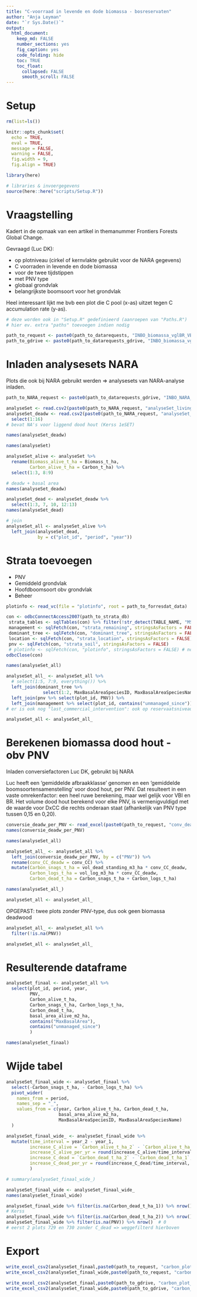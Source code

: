 ```yaml
---
title: "C-voorraad in levende en dode biomassa - bosreservaten"
author: "Anja Leyman"
date: "`r Sys.Date()`"
output: 
  html_document:
    keep_md: FALSE
    number_sections: yes
    fig_caption: yes
    code_folding: hide
    toc: TRUE
    toc_float:
      collapsed: FALSE
      smooth_scroll: FALSE
---
```


# Setup

```r
rm(list=ls())
```

```r
knitr::opts_chunk$set(
  echo = TRUE,
  eval = TRUE,
  message = FALSE,
  warning = FALSE, 
  fig.width = 9,
  fig.align = TRUE)

library(here)

# libraries & invoergegevens
source(here::here("scripts/Setup.R"))

```


# Vraagstelling

Kadert in de opmaak van een artikel in themanummer Frontiers Forests Global Change.

Gevraagd (Luc DK):

- op plotniveau (cirkel of kernvlakte gebruikt voor de NARA gegevens)   
- C voorraden in levende en dode biomassa
- voor de twee tijdstippen
- met PNV type 
- globaal grondvlak
- belangrijkste boomsoort voor het grondvlak

Heel interessant lijkt me bvb een plot die C pool (x-as) uitzet tegen C accumulation rate (y-as).



```r
# deze worden ook in "Setup.R" gedefinieerd (aanroepen van "Paths.R")
# hier ev. extra "paths" toevoegen indien nodig 

path_to_request <- paste0(path_to_datarequests, "INBO_biomassa_vglBR_VBI/")
path_to_gdrive <- paste0(path_to_datarequests_gdrive, "INBO_biomassa_vglBR_VBI/")

```


# Inladen analysesets NARA

Plots die ook bij NARA gebruikt werden => analysesets van NARA-analyse inladen.

```r
path_to_NARA_request <- paste0(path_to_datarequests_gdrive, "INBO_NARA_biomassa/")

analyseSet <- read.csv2(paste0(path_to_NARA_request, "analyseSet_living_C.csv"))
analyseSet_deadw <- read.csv2(paste0(path_to_NARA_request, "analyseSet_deadw_vol.csv")) %>% 
  select(1:16)
# bevat NA's voor liggend dood hout (Kerss 1eSET)

names(analyseSet_deadw)
```


```r
names(analyseSet)

analyseSet_alive <- analyseSet %>% 
  rename(Biomass_alive_t_ha = Biomass_t_ha,
         Carbon_alive_t_ha = Carbon_t_ha) %>% 
  select(1:3, 8:9)

# deadw + basal area
names(analyseSet_deadw)

analyseSet_dead <- analyseSet_deadw %>% 
  select(1:3, 7, 10, 12:13)
names(analyseSet_dead)

# join
analyseSet_all <- analyseSet_alive %>% 
  left_join(analyseSet_dead,
            by = c("plot_id", "period", "year"))
```


# Strata toevoegen

- PNV 
- Gemiddeld grondvlak  
- Hoofdboomsoort obv grondvlak  
- Beheer  


```r
plotinfo <- read_vc(file = "plotinfo", root = path_to_forresdat_data)

con <- odbcConnectAccess2007(path_to_strata_db)
 strata_tables <- sqlTables(con) %>% filter(!str_detect(TABLE_NAME, "MSys"))
 management <- sqlFetch(con, "strata_remaining", stringsAsFactors = FALSE)
 dominant_tree <- sqlFetch(con, "dominant_tree", stringsAsFactors = FALSE) 
 location <- sqlFetch(con, "strata_location", stringsAsFactors = FALSE)
 pnv <- sqlFetch(con, "strata_soil", stringsAsFactors = FALSE)
 # plotinfo <- sqlFetch(con, "plotinfo", stringsAsFactors = FALSE) # nog niet geupdate
odbcClose(con)

```

```r
names(analyseSet_all)

analyseSet_all_ <- analyseSet_all %>% 
  # select(1:5, 7:9, everything()) %>% 
  left_join(dominant_tree %>% 
              select(1:2, MaxBasalAreaSpeciesID, MaxBasalAreaSpeciesName)) %>% 
  left_join(pnv %>% select(plot_id, PNV)) %>% 
  left_join(management %>% select(plot_id, contains("unmanaged_since")))  # op plot - en reservaatsniveau
# er is ook nog "last_commercial_intervention": ook op reservaatsniveau

analyseSet_all <- analyseSet_all_
```

# Berekenen biomassa dood hout - obv PNV

Inladen conversiefactoren Luc DK, gebruikt bij NARA

Luc heeft een 'gemiddelde afbraakklasse' genomen en een 'gemiddelde boomsoortensamenstelling' voor dood hout, per PNV.
Dat resulteert in een vaste omrekenfactor: een heel ruwe berekening, maar wel gelijk voor VBI en BR. 
Het volume dood hout berekend voor elke PNV, is vermenigvuldigd met de waarde voor DxCC die rechts onderaan staat (afhankelijk van PNV type tussen 0,15 en 0,20).


```r
conversie_deadw_per_PNV <- read_excel(paste0(path_to_request, "conv_deadw_biomass.xlsx"))
names(conversie_deadw_per_PNV)
```


```r
names(analyseSet_all)

analyseSet_all_ <- analyseSet_all %>% 
  left_join(conversie_deadw_per_PNV, by = c("PNV")) %>% 
  rename(conv_CC_deadw = conv_CC) %>% 
  mutate(Carbon_snags_t_ha = vol_dead_standing_m3_ha * conv_CC_deadw,  # ? of vol_bole_dead_m3_ha
         Carbon_logs_t_ha = vol_log_m3_ha * conv_CC_deadw,
         Carbon_dead_t_ha = Carbon_snags_t_ha + Carbon_logs_t_ha) 

names(analyseSet_all_)

analyseSet_all <- analyseSet_all_
```

OPGEPAST: twee plots zonder PNV-type, dus ook geen biomassa deadwood

```r
analyseSet_all_ <- analyseSet_all %>% 
  filter(!is.na(PNV))

analyseSet_all <- analyseSet_all_
```


# Resulterende dataframe

```r
analyseSet_finaal <- analyseSet_all %>% 
  select(plot_id, period, year, 
         PNV,
         Carbon_alive_t_ha, 
         Carbon_snags_t_ha, Carbon_logs_t_ha,
         Carbon_dead_t_ha,
         basal_area_alive_m2_ha,
         contains("MaxBasalArea"),
         contains("unmanaged_since")
         )

names(analyseSet_finaal)
```

# Wijde tabel

```r
analyseSet_finaal_wide <- analyseSet_finaal %>% 
  select(-Carbon_snags_t_ha, - Carbon_logs_t_ha) %>% 
  pivot_wider(
    names_from = period,
    names_sep = "_",
    values_from = c(year, Carbon_alive_t_ha, Carbon_dead_t_ha, 
                    basal_area_alive_m2_ha, 
                    MaxBasalAreaSpeciesID, MaxBasalAreaSpeciesName)
  )

analyseSet_finaal_wide_ <- analyseSet_finaal_wide %>% 
  mutate(time_interval = year_2 - year_1,
         increase_C_alive = `Carbon_alive_t_ha_2` - `Carbon_alive_t_ha_1`,
         increase_C_alive_per_yr = round(increase_C_alive/time_interval, 4),
         increase_C_dead = `Carbon_dead_t_ha_2` - `Carbon_dead_t_ha_1`,
         increase_C_dead_per_yr = round(increase_C_dead/time_interval, 4),        
         )

# summary(analyseSet_finaal_wide_)

analyseSet_finaal_wide <- analyseSet_finaal_wide_
names(analyseSet_finaal_wide)

```

```r
analyseSet_finaal_wide %>% filter(is.na(Carbon_dead_t_ha_1)) %>% nrow()  # 53
# Kerss
analyseSet_finaal_wide %>% filter(is.na(Carbon_dead_t_ha_2)) %>% nrow()  # 0
analyseSet_finaal_wide %>% filter(is.na(PNV)) %>% nrow()  # 0
# eerst 2 plots 729 en 730 zonder C_dead => weggefilterd hierboven

```


# Export

```r
write_excel_csv2(analyseSet_finaal,paste0(path_to_request, "carbon_plot_level.csv"))
write_excel_csv2(analyseSet_finaal_wide,paste0(path_to_request, "carbon_plot_level_wide.csv"))

```

```r
write_excel_csv2(analyseSet_finaal,paste0(path_to_gdrive, "carbon_plot_level.csv"))
write_excel_csv2(analyseSet_finaal_wide,paste0(path_to_gdrive, "carbon_plot_level_wide.csv"))

```
